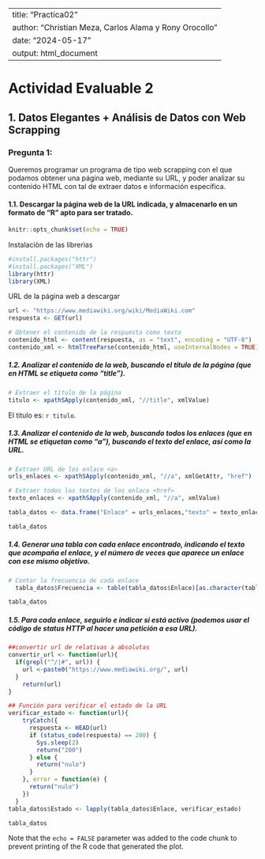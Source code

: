 



---
title: "Practica02"
author: "Christian Meza, Carlos Alama y Rony Orocollo"
date: "2024-05-17"
output: html_document
---

# Actividad Evaluable 2

## 1. Datos Elegantes + Análisis de Datos con Web Scrapping

### Pregunta 1:

Queremos programar un programa de tipo web scrapping con el que podamos obtener una página web, mediante su URL, y poder analizar su contenido HTML con tal de extraer datos e información específica.

#### 1.1. Descargar la página web de la URL indicada, y almacenarlo en un formato de "R" apto para ser tratado.

```r
knitr::opts_chunk$set(echo = TRUE)
```

Instalaciòn de las librerìas
```r
#install.packages("httr")
#install.packages("XML")
library(httr)
library(XML)
```

URL de la página web a descargar

```r
url <- "https://www.mediawiki.org/wiki/MediaWiki.com"
respuesta <- GET(url)

# Obtener el contenido de la respuesta como texto
contenido_html <- content(respuesta, as = "text", encoding = "UTF-8")
contenido_xml <- htmlTreeParse(contenido_html, useInternalNodes = TRUE)
```

##### 1.2. Analizar el contenido de la web, buscando el título de la página (que en HTML se etiqueta como “title”).
```r
# Extraer el título de la página
titulo <- xpathSApply(contenido_xml, "//title", xmlValue)
```

El titulo es: `r titulo`.

##### 1.3. Analizar el contenido de la web, buscando todos los enlaces (que en HTML se etiquetan como “a”), buscando el texto del enlace, así como la URL.

```r

# Extraer URL de los enlace <a>
urls_enlaces <- xpathSApply(contenido_xml, "//a", xmlGetAttr, "href")

# Extraer todos los textos de los enlace <href>
texto_enlaces <- xpathSApply(contenido_xml, "//a", xmlValue)

tabla_datos <- data.frame("Enlace" = urls_enlaces,"texto" = texto_enlaces,stringsAsFactors = F)

tabla_datos

```

##### 1.4. Generar una tabla con cada enlace encontrado, indicando el texto que acompaña el enlace, y el número de veces que aparece un enlace con ese mismo objetivo.

```r

# Contar la frecuencia de cada enlace
  tabla_datos$Frecuencia <- table(tabla_datos$Enlace)[as.character(tabla_datos$Enlace)]

tabla_datos
``` 


##### 1.5. Para cada enlace, seguirlo e indicar si está activo (podemos usar el código de status HTTP al hacer una petición a esa URL).
```r

##convertir url de relativas a absolutas  
convertir_url <- function(url){
  if(grepl("^/|#", url)) {
    url <-paste0("https://www.mediawiki.org/", url)
  } 
    return(url)
}

## Función para verificar el estado de la URL
verificar_estado <- function(url){
    tryCatch({
      respuesta <- HEAD(url)
      if (status_code(respuesta) == 200) {
        Sys.sleep(2)
        return("200")
      } else {
        return("nulo")
      }
    }, error = function(e) {
      return("nulo")
    })
  }  
tabla_datos$Estado <- lapply(tabla_datos$Enlace, verificar_estado)

tabla_datos
```









Note that the `echo = FALSE` parameter was added to the code chunk to prevent printing of the R code that generated the plot.